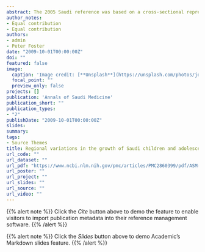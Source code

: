 ```yaml
---
abstract: The 2005 Saudi reference was based on a cross-sectional representative sample of the Saudi population of healthy children and adolescents from birth to 18 years of age. Body measurements of the length, stature, weight, head circumference and calculation of the BMI were performed according to stan- dard recommendations. Percentile construction and smoothing were performed using the LMS (lambda, mu and sigma) methodology, followed by transformation of all individual measurements into standard deviation scores. Factors such as weight for age, height for age, weight for height, and head circumference for children from birth to 3 years, stature for age, head circumference and body mass index for children between 2-18 years of age were assessed. Subsequently, variations in growth between the three main regions in the north, southwest, and center of Saudi Arabia were calculated, with the Bonferoni$\colon$  method used to assess the significance of differences between regions.
author_notes:
- Equal contribution
- Equal contribution
authors:
- admin
- Peter Foster
date: "2009-10-01T00:00:00Z"
doi: ""
featured: false
image:
  caption: 'Image credit: [**Unsplash**](https://unsplash.com/photos/jdD8gXaTZsc)'
  focal_point: ""
  preview_only: false
projects: []
publication: 'Annals of Saudi Medicine'
publication_short: ""
publication_types:
- "2"
publishDate: "2009-10-01T00:00:00Z"
slides: 
summary: 
tags:
- Source Themes
title: Regional variations in the growth of Saudi children and adolescents
url_code: ""
url_dataset: ""
url_pdf: "https://www.ncbi.nlm.nih.gov/pmc/articles/PMC2860399/pdf/ASM-29-348.pdf"
url_poster: ""
url_project: ""
url_slides: ""
url_source: ""
url_video: ""
---
```


{{% alert note %}}
Click the *Cite* button above to demo the feature to enable visitors to import publication metadata into their reference management software.
{{% /alert %}}

{{% alert note %}}
Click the *Slides* button above to demo Academic's Markdown slides feature.
{{% /alert %}}

